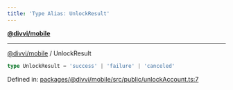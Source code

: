 ```yaml
---
title: 'Type Alias: UnlockResult'
---
```

[**@divvi/mobile**](../README)

---

[@divvi/mobile](../README) / UnlockResult
```ts
type UnlockResult = 'success' | 'failure' | 'canceled'
```

Defined in: [packages/@divvi/mobile/src/public/unlockAccount.ts:7](https://github.com/divvi-xyz/divvi-mobile/blob/main/packages/@divvi/mobile/src/public/unlockAccount.ts#L7)
